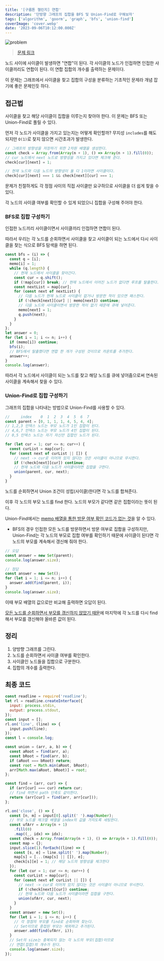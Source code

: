 ```yaml
---
title: '[구름톤 챌린지] 연합'
description: '단방향 그래프의 집합을 BFS 및 Union-Find로 구해보자'
tags: ['algorithm', 'goorm', 'graph', 'bfs', 'union-find']
coverImage: 'cover.webp'
date: '2023-09-06T10:12:00.000Z'
---
```


![problem](problem.webp 'cover')

> [문제 링크](https://level.goorm.io/exam/195698/%EC%97%B0%ED%95%A9/quiz/1)

노드 사이에 사이클이 발생하면 "연합"이 된다. 각 사이클의 노드가 인접하면 인접한 사이클끼리도 연합이 된다. 이 연합 집합의 개수를 출력하는 문제이다.

이 문제는 그래프에서 사이클을 찾고 집합의 구성을 분류하는 기초적인 문제라 개념 잡기에 좋은 문제인듯 하다.

## 접근법

사이클을 찾고 해당 사이클이 집합을 이루는지 찾아야 한다. 이 문제는 BFS 또는 Union-Find로 풀릴 수 있다.

먼저 각 노드가 사이클을 가지고 있는지는 어떻게 확인할까? 무지성 `includes`를 해도 되지만 `O(1)`로 찾지 않으면 시간초과가 발생한다.

```js
// 그래프의 방향성을 저장하기 위한 2차원 배열을 생성한다.
const check = Array.from(Array(n + 1), () => Array(n + 1).fill(0));
// cur 노드에서 next 노드로 방향성을 가지고 있다면 체크해 준다.
check[cur][next] = 1;

// 현재 노드와 다음 노드의 방향성이 둘 다 1이라면 사이클이다.
check[cur][next] === 1 && check[next][cur] === 1;
```

문제가 친절하게도 각 정점 사이의 직접 사이클만 요구하므로 사이클을 더 쉽게 찾을 수 있다.

각 노드의 사이클 여부를 확인할 수 있게 되었으니 집합을 구성해 주어야 한다.

### BFS로 집합 구성하기

인접한 노드끼리 사이클이면서 사이클끼리 인접하면 연합이 된다.

따라서 우리는 각 노드를 순회하면서 사이클을 찾고 사이클이 되는 노드에서 다시 사이클을 찾는 식으로 BFS 탐색을 하면 된다.

```js
const bfs = (i) => {
  const q = [i];
  memo[i] = 1;
  while (q.length) {
    // 현재 노드에서 사이클을 찾아간다.
    const cur = q.shift();
    if (!map[cur]) break; // 현재 노드에서 이어진 노드가 없다면 루프를 탈출한다.
    const nextList = map[cur];
    for (const next of nextList) {
      // 다음 노드가 현재 노드로 사이클이 없거나 방문한 적이 있으면 패스한다.
      if (!check[next][cur] || memo[next]) continue;
      // 다음 노드와 사이클이면서 방문한 적이 없기 때문에 큐에 넣어준다.
      memo[next] = 1;
      q.push(next);
    }
  }
};
let answer = 0;
for (let i = 1; i <= n; i++) {
  if (memo[i]) continue;
  bfs(i);
  // BFS에서 탈출했다면 연합 한 개가 구성된 것이므로 카운트를 추가한다.
  answer++;
}
console.log(answer);
```

따라서 각 노드에서 사이클이 되는 노드를 찾고 해당 노드를 큐에 넣어줌으로써 연속된 사이클을 계속해서 찾을 수 있다.

### Union-Find로 집합 구성하기

그래프의 집합을 나타내는 방법으로 Union-Find를 사용할 수 있다.

```js
//     index    0  1  2  3  4  5  6  7
const parent = [0, 1, 1, 1, 4, 5, 4, 4];
// 1,2,3 인덱스 노드는 부모 노드가 1인 집합이 된다.
// 4,6,7 인덱스 노드는 부모 노드가 4인 집합이 된다.
// 0,5 인덱스 노드는 자기 자신만 집합인 노드가 된다.

for (let cur = 1; cur <= n; cur++) {
  const curList = map[cur];
  for (const next of curList || []) {
    // next -> cur로 이어져 있지 않다는 것은 사이클이 아니므로 무시한다.
    if (!check[next][cur]) continue;
    // 현재 노드와 다음 노드가 사이클이라면 집합을 구한다.
    union(parent, cur, next);
  }
}
```

노드를 순회하면서 Union 조건이 성립(사이클)한다면 각 노드를 합쳐준다.

이후 각 노드의 부모 노드를 find 한다. 노드의 부모가 같다면 같은 집합이라는 뜻이 된다.

Union-Find에서는 <u>memo 배열을 통한 방문 여부 확인 코드가 없는 것</u>을 알 수 있다.

- BFS의 경우 인접한 모든 노드를 방문하면서 방문 여부로 집합을 구성하지만, Union-Find는 각 노드의 부모로 집합 여부를 확인하기 때문에 사이클이 된다면 각 노드의 부모를 계속해서 갱신해 줘야 한다.

```js
// 오답
const answer = new Set(parent);
console.log(answer.size);

// 정답
const answer = new Set();
for (let i = 1; i <= n; i++) {
  answer.add(find(parent, i));
}
console.log(answer.size);
```

이때 부모 배열의 값으로만 비교해 출력하면 오답이 된다.

<u>모든 노드를 순회하면서 부모를 갱신하지 않았기 때문</u>에 마지막에 각 노드를 다시 find 해서 부모를 갱신해야 올바른 값이 된다.

## 정리

1. 양방향 그래프를 그린다.
2. 노드를 순회하면서 사이클 여부를 확인한다.
3. 사이클인 노드들을 집합으로 구분한다.
4. 집합의 개수를 출력한다.

## 최종 코드

```js
const readline = require('readline');
let rl = readline.createInterface({
  input: process.stdin,
  output: process.stdout,
});
const input = [];
rl.on('line', (line) => {
  input.push(line);
});
const l = console.log;

const union = (arr, a, b) => {
  const aRoot = find(arr, a);
  const bRoot = find(arr, b);
  if (aRoot === bRoot) return;
  const root = Math.min(aRoot, bRoot);
  arr[Math.max(aRoot, bRoot)] = root;
};

const find = (arr, cur) => {
  if (arr[cur] === cur) return cur;
  // find 하면서 path 단축도 같이한다.
  return (arr[cur] = find(arr, arr[cur]));
};

rl.on('close', () => {
  const [n, m] = input[0].split(' ').map(Number);
  // 부모 노드를 체크할 배열을 index의 값을 가지도록 세팅한다.
  const ufArr = Array(n + 1)
    .fill(0)
    .map((_, idx) => idx);
  const check = Array.from(Array(n + 1), () => Array(n + 1).fill(0));
  const map = {};
  input.slice(1).forEach((line) => {
    const [s, e] = line.split(' ').map(Number);
    map[s] = [...(map[s] || []), e];
    check[s][e] = 1; // 해당 노드의 방향성을 체크한다
  });
  for (let cur = 1; cur <= n; cur++) {
    const curList = map[cur];
    for (const next of curList || []) {
      // next -> cur로 이어져 있지 않다는 것은 사이클이 아니므로 무시한다.
      if (!check[next][cur]) continue;
      // 현재 노드와 다음 노드가 사이클이라면 집합을 구한다.
      union(ufArr, cur, next);
    }
  }
  const answer = new Set();
  for (let i = 1; i <= n; i++) {
    // 각 정점의 부모를 find로 순회하며 찾는다.
    // Set이므로 중첩된 부모는 제외하고 추가된다.
    answer.add(find(ufArr, i));
  }
  // Set의 size는 중복되지 않는 각 노드의 부모(집합)이므로
  // 연합(집합)의 개수가 된다.
  console.log(answer.size);
});
```
